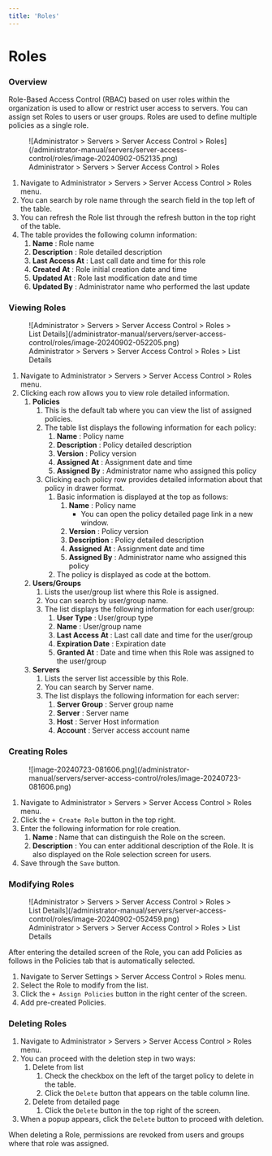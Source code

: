 ```yaml
---
title: 'Roles'
---
```



# Roles

### Overview

Role-Based Access Control (RBAC) based on user roles within the organization is used to allow or restrict user access to servers. You can assign set Roles to users or user groups. Roles are used to define multiple policies as a single role.

<figure data-layout="center" data-align="center">
![Administrator &gt; Servers &gt; Server Access Control &gt; Roles](/administrator-manual/servers/server-access-control/roles/image-20240902-052135.png)
<figcaption>
Administrator &gt; Servers &gt; Server Access Control &gt; Roles
</figcaption>
</figure>

1. Navigate to Administrator &gt; Servers &gt; Server Access Control &gt; Roles menu.
2. You can search by role name through the search field in the top left of the table.
3. You can refresh the Role list through the refresh button in the top right of the table.
4. The table provides the following column information:
    1.  **Name**  : Role name
    2.  **Description**  : Role detailed description
    3.  **Last Access At**  : Last call date and time for this role
    4.  **Created At**  : Role initial creation date and time
    5.  **Updated At** : Role last modification date and time
    6.  **Updated By**  : Administrator name who performed the last update


### Viewing Roles

<figure data-layout="center" data-align="center">
![Administrator &gt; Servers &gt; Server Access Control &gt; Roles &gt; List Details](/administrator-manual/servers/server-access-control/roles/image-20240902-052205.png)
<figcaption>
Administrator &gt; Servers &gt; Server Access Control &gt; Roles &gt; List Details
</figcaption>
</figure>

1. Navigate to Administrator &gt; Servers &gt; Server Access Control &gt; Roles menu.
2. Clicking each row allows you to view role detailed information.
    1.  **Policies** 
        1. This is the default tab where you can view the list of assigned policies.
        2. The table list displays the following information for each policy:
            1.  **Name**  : Policy name
            2.  **Description**  : Policy detailed description
            3.  **Version**  : Policy version
            4.  **Assigned At**  : Assignment date and time
            5.  **Assigned By**  : Administrator name who assigned this policy
        3. Clicking each policy row provides detailed information about that policy in drawer format.
            1. Basic information is displayed at the top as follows:
                1.  **Name**  : Policy name
                    * You can open the policy detailed page link in a new window.
                2.  **Version**  : Policy version
                3.  **Description**  : Policy detailed description
                4.  **Assigned**   **At**  : Assignment date and time
                5.  **Assigned By**  : Administrator name who assigned this policy
            2. The policy is displayed as code at the bottom.
    2.  **Users/Groups** 
        1. Lists the user/group list where this Role is assigned.
        2. You can search by user/group name.
        3. The list displays the following information for each user/group:
            1.  **User Type**  : User/group type
            2.  **Name**  : User/group name
            3.  **Last Access At**  : Last call date and time for the user/group
            4.  **Expiration Date**  : Expiration date
            5.  **Granted At**  : Date and time when this Role was assigned to the user/group
    3.  **Servers** 
        1. Lists the server list accessible by this Role.
        2. You can search by Server name.
        3. The list displays the following information for each server: 
            1.  **Server Group**  : Server group name
            2.  **Server**  : Server name
            3.  **Host**  : Server Host information
            4.  **Account**  : Server access account name

### Creating Roles

<figure data-layout="center" data-align="center">
![image-20240723-081606.png](/administrator-manual/servers/server-access-control/roles/image-20240723-081606.png)
</figure>

1. Navigate to Administrator &gt; Servers &gt; Server Access Control &gt; Roles menu.
2. Click the `+ Create Role` button in the top right.
3. Enter the following information for role creation.
    1.  **Name** : Name that can distinguish the Role on the screen.
    2.  **Description** : You can enter additional description of the Role. It is also displayed on the Role selection screen for users.
4. Save through the `Save` button.


### Modifying Roles

<figure data-layout="center" data-align="center">
![Administrator &gt; Servers &gt; Server Access Control &gt; Roles &gt; List Details](/administrator-manual/servers/server-access-control/roles/image-20240902-052459.png)
<figcaption>
Administrator &gt; Servers &gt; Server Access Control &gt; Roles &gt; List Details
</figcaption>
</figure>

After entering the detailed screen of the Role, you can add Policies as follows in the Policies tab that is automatically selected.

1. Navigate to Server Settings &gt; Server Access Control &gt; Roles menu.
2. Select the Role to modify from the list.
3. Click the `+ Assign Policies` button in the right center of the screen.
4. Add pre-created Policies.


### Deleting Roles

1. Navigate to Administrator &gt; Servers &gt; Server Access Control &gt; Roles menu.
2. You can proceed with the deletion step in two ways:
    1. Delete from list
        1. Check the checkbox on the left of the target policy to delete in the table.
        2. Click the `Delete` button that appears on the table column line.
    2. Delete from detailed page
        1. Click the `Delete` button in the top right of the screen.
3. When a popup appears, click the `Delete` button to proceed with deletion.

<Callout type="important">
When deleting a Role, permissions are revoked from users and groups where that role was assigned.
</Callout>
